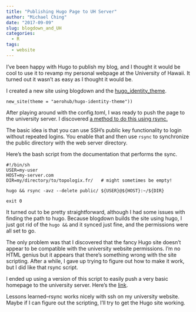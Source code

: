 ```yaml
---
title: "Publishing Hugo Page to UH Server"
author: "Michael Ching"
date: "2017-09-09"
slug: blogdown_and_UH
categories:
  - R
tags:
  - website
---
```


I've been happy with Hugo to publish my blog, and I thought it would be cool to use it to revamp my personal webpage at the University of Hawaii. It turned out it wasn't as easy as I thought it would be.

I created a new site using blogdown and the [hugo_identity_theme](https://themes.gohugo.io/hugo-identity-theme/).

```
new_site(theme = "aerohub/hugo-identity-theme"))
```

After playing around with the config.toml, I was ready to push the page to the university server. I discovered [a method to do this using rsync.](https://gohugo.io/hosting-and-deployment/deployment-with-rsync/) 

The basic idea is that you can use SSH's public key functionality to login without repeated logins. You enable that and then use `rsync` to synchronize the public directory with the web server directory. 

Here's the bash script from the documentation that performs the sync. 

```
#!/bin/sh
USER=my-user
HOST=my-server.com
DIR=my/directory/to/topologix.fr/   # might sometimes be empty!

hugo && rsync -avz --delete public/ ${USER}@${HOST}:~/${DIR}

exit 0
```

It turned out to be pretty straightforward, although I had some issues with finding the path to hugo. Because blogdown builds the site using hugo, I just got rid of the `hugo &&` and it synced just fine, and the permissions were all set to go.

The only problem was that I discovered that the fancy Hugo site doesn't appear to be compatible with the university website permissions. I'm no HTML genius but it appears that there's something wrong with the site scripting. After a while, I gave up trying to figure out how to make it work, but I did like that rsync script.

I ended up using a version of this script to easily push a very basic homepage to the university server. Here's the [link](https://www2.hawaii.edu/~mslching). 

Lessons learned--rsync works nicely with ssh on my university website. Maybe if I can figure out the scripting, I'll try to get the Hugo site working.
